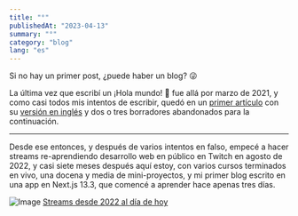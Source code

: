 ```yaml
---
title: "°"
publishedAt: "2023-04-13"
summary: "°"
category: "blog"
lang: "es"
---
```


Si no hay un primer post, ¿puede haber un blog? 😜

La última vez que escribí un ¡Hola mundo! 👋 fue allá por marzo de 2021, y como casi todos mis intentos de escribir, quedó en un [primer artículo](https://blog.quieroser.dev/hola-mundo) con su [versión en inglés](https://hashnode.matiasbaldanza.dev/hello-world) y dos o tres borradores abandonados para la continuación.

---

Desde ese entonces, y después de varios intentos en falso, empecé a hacer streams re-aprendiendo desarrollo web en público en Twitch en <time datetime="2022-08-15">agosto de 2022</time>, y <time datetime="2023-04-13">casi siete meses después</time> aquí estoy, con varios cursos terminados en vivo, una docena y media de mini-proyectos, y mi primer blog escrito en una app en Next.js 13.3, que comencé a aprender <time datetime="2023-04-10">hace apenas tres días</time>.

![Image](/public/images/articles/Screen-Shot-twitchtracker-matiasbaldanza-streams-2023-04-14.png)
[Streams desde 2022 al día de hoy](https://twitchtracker.com/matiasbaldanza/streams)

